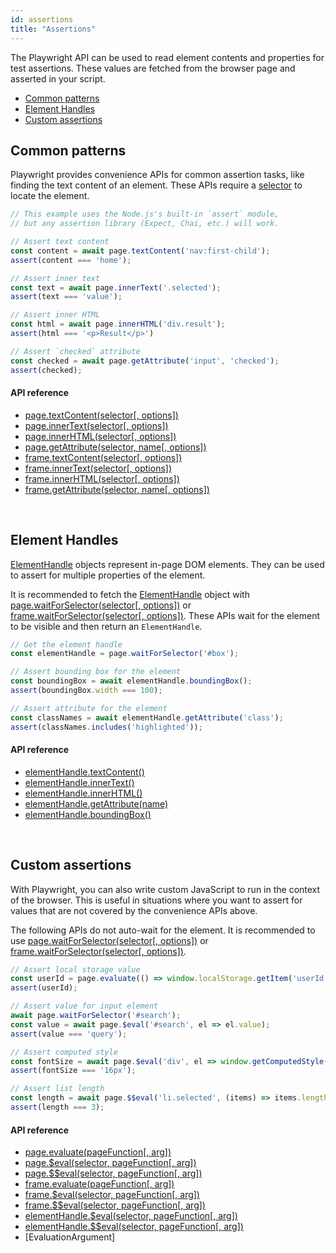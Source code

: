 ```yaml
---
id: assertions
title: "Assertions"
---
```


The Playwright API can be used to read element contents and properties for test assertions. These values are fetched from the browser page and asserted in your script.

- [Common patterns](#common-patterns)
- [Element Handles](#element-handles)
- [Custom assertions](#custom-assertions)

## Common patterns

Playwright provides convenience APIs for common assertion tasks, like finding the text content of an element. These APIs require a [selector](./selectors.mdx) to locate the element.

```js
// This example uses the Node.js's built-in `assert` module,
// but any assertion library (Expect, Chai, etc.) will work.

// Assert text content
const content = await page.textContent('nav:first-child');
assert(content === 'home');

// Assert inner text
const text = await page.innerText('.selected');
assert(text === 'value');

// Assert inner HTML
const html = await page.innerHTML('div.result');
assert(html === '<p>Result</p>')

// Assert `checked` attribute
const checked = await page.getAttribute('input', 'checked');
assert(checked);
```

#### API reference
- [page.textContent(selector[, options])](./api/class-page.mdx#pagetextcontentselector-options)
- [page.innerText(selector[, options])](./api/class-page.mdx#pageinnertextselector-options)
- [page.innerHTML(selector[, options])](./api/class-page.mdx#pageinnerhtmlselector-options)
- [page.getAttribute(selector, name[, options])](./api/class-page.mdx#pagegetattributeselector-name-options)
- [frame.textContent(selector[, options])](./api/class-frame.mdx#frametextcontentselector-options)
- [frame.innerText(selector[, options])](./api/class-frame.mdx#frameinnertextselector-options)
- [frame.innerHTML(selector[, options])](./api/class-frame.mdx#frameinnerhtmlselector-options)
- [frame.getAttribute(selector, name[, options])](./api/class-frame.mdx#framegetattributeselector-name-options)

<br/>

## Element Handles

[ElementHandle] objects represent in-page DOM elements. They can be used to assert for multiple properties of the element.

It is recommended to fetch the [ElementHandle] object with [page.waitForSelector(selector[, options])](./api/class-page.mdx#pagewaitforselectorselector-options) or [frame.waitForSelector(selector[, options])](./api/class-frame.mdx#framewaitforselectorselector-options). These APIs wait for the element to be visible and then return an `ElementHandle`.

```js
// Get the element handle
const elementHandle = page.waitForSelector('#box');

// Assert bounding box for the element
const boundingBox = await elementHandle.boundingBox();
assert(boundingBox.width === 100);

// Assert attribute for the element
const classNames = await elementHandle.getAttribute('class');
assert(classNames.includes('highlighted'));
```

#### API reference
- [elementHandle.textContent()](./api/class-elementhandle.mdx#elementhandletextcontent)
- [elementHandle.innerText()](./api/class-elementhandle.mdx#elementhandleinnertext)
- [elementHandle.innerHTML()](./api/class-elementhandle.mdx#elementhandleinnerhtml)
- [elementHandle.getAttribute(name)](./api/class-elementhandle.mdx#elementhandlegetattributename)
- [elementHandle.boundingBox()](./api/class-elementhandle.mdx#elementhandleboundingbox)

<br/>

## Custom assertions

With Playwright, you can also write custom JavaScript to run in the context of the browser. This is useful in situations where you want to assert for values that are not covered by the convenience APIs above.

The following APIs do not auto-wait for the element. It is recommended to use [page.waitForSelector(selector[, options])](./api/class-page.mdx#pagewaitforselectorselector-options) or [frame.waitForSelector(selector[, options])](./api/class-frame.mdx#framewaitforselectorselector-options).

```js
// Assert local storage value
const userId = page.evaluate(() => window.localStorage.getItem('userId'));
assert(userId);

// Assert value for input element
await page.waitForSelector('#search');
const value = await page.$eval('#search', el => el.value);
assert(value === 'query');

// Assert computed style
const fontSize = await page.$eval('div', el => window.getComputedStyle(el).fontSize);
assert(fontSize === '16px');

// Assert list length
const length = await page.$$eval('li.selected', (items) => items.length);
assert(length === 3);
```

#### API reference
- [page.evaluate(pageFunction[, arg])](./api/class-page.mdx#pageevaluatepagefunction-arg)
- [page.$eval(selector, pageFunction[, arg])](./api/class-page.mdx#pageevalselector-pagefunction-arg)
- [page.$$eval(selector, pageFunction[, arg])](./api/class-page.mdx#pageevalselector-pagefunction-arg-1)
- [frame.evaluate(pageFunction[, arg])](./api/class-frame.mdx#frameevaluatepagefunction-arg)
- [frame.$eval(selector, pageFunction[, arg])](./api/class-frame.mdx#frameevalselector-pagefunction-arg)
- [frame.$$eval(selector, pageFunction[, arg])](./api/class-frame.mdx#frameevalselector-pagefunction-arg-1)
- [elementHandle.$eval(selector, pageFunction[, arg])](./api/class-elementhandle.mdx#elementhandleevalselector-pagefunction-arg)
- [elementHandle.$$eval(selector, pageFunction[, arg])](./api/class-elementhandle.mdx#elementhandleevalselector-pagefunction-arg-1)
- [EvaluationArgument]

[Accessibility]: ./api/class-accessibility.mdx "Accessibility"
[Browser]: ./api/class-browser.mdx "Browser"
[BrowserContext]: ./api/class-browsercontext.mdx "BrowserContext"
[BrowserServer]: ./api/class-browserserver.mdx "BrowserServer"
[BrowserType]: ./api/class-browsertype.mdx "BrowserType"
[CDPSession]: ./api/class-cdpsession.mdx "CDPSession"
[ChromiumBrowser]: ./api/class-chromiumbrowser.mdx "ChromiumBrowser"
[ChromiumBrowserContext]: ./api/class-chromiumbrowsercontext.mdx "ChromiumBrowserContext"
[ChromiumCoverage]: ./api/class-chromiumcoverage.mdx "ChromiumCoverage"
[ConsoleMessage]: ./api/class-consolemessage.mdx "ConsoleMessage"
[Dialog]: ./api/class-dialog.mdx "Dialog"
[Download]: ./api/class-download.mdx "Download"
[ElementHandle]: ./api/class-elementhandle.mdx "ElementHandle"
[FileChooser]: ./api/class-filechooser.mdx "FileChooser"
[FirefoxBrowser]: ./api/class-firefoxbrowser.mdx "FirefoxBrowser"
[Frame]: ./api/class-frame.mdx "Frame"
[JSHandle]: ./api/class-jshandle.mdx "JSHandle"
[Keyboard]: ./api/class-keyboard.mdx "Keyboard"
[Logger]: ./api/class-logger.mdx "Logger"
[Mouse]: ./api/class-mouse.mdx "Mouse"
[Page]: ./api/class-page.mdx "Page"
[Playwright]: ./api/class-playwright.mdx "Playwright"
[Request]: ./api/class-request.mdx "Request"
[Response]: ./api/class-response.mdx "Response"
[Route]: ./api/class-route.mdx "Route"
[Selectors]: ./api/class-selectors.mdx "Selectors"
[TimeoutError]: ./api/class-timeouterror.mdx "TimeoutError"
[Touchscreen]: ./api/class-touchscreen.mdx "Touchscreen"
[Video]: ./api/class-video.mdx "Video"
[WebKitBrowser]: ./api/class-webkitbrowser.mdx "WebKitBrowser"
[WebSocket]: ./api/class-websocket.mdx "WebSocket"
[Worker]: ./api/class-worker.mdx "Worker"
[Element]: https://developer.mozilla.org/en-US/docs/Web/API/element "Element"
[Evaluation Argument]: ./core-concepts.mdx#evaluationargument "Evaluation Argument"
[Promise]: https://developer.mozilla.org/en-US/docs/Web/JavaScript/Reference/Global_Objects/Promise "Promise"
[iterator]: https://developer.mozilla.org/en-US/docs/Web/JavaScript/Reference/Iteration_protocols "Iterator"
[origin]: https://developer.mozilla.org/en-US/docs/Glossary/Origin "Origin"
[selector]: https://developer.mozilla.org/en-US/docs/Web/CSS/CSS_Selectors "selector"
[Serializable]: https://developer.mozilla.org/en-US/docs/Web/JavaScript/Reference/Global_Objects/JSON/stringify#Description "Serializable"
[UIEvent.detail]: https://developer.mozilla.org/en-US/docs/Web/API/UIEvent/detail "UIEvent.detail"
[UnixTime]: https://en.wikipedia.org/wiki/Unix_time "Unix Time"
[xpath]: https://developer.mozilla.org/en-US/docs/Web/XPath "xpath"

[Array]: https://developer.mozilla.org/en-US/docs/Web/JavaScript/Reference/Global_Objects/Array "Array"
[boolean]: https://developer.mozilla.org/en-US/docs/Web/JavaScript/Data_structures#Boolean_type "Boolean"
[Buffer]: https://nodejs.org/api/buffer.html#buffer_class_buffer "Buffer"
[ChildProcess]: https://nodejs.org/api/child_process.html "ChildProcess"
[Error]: https://nodejs.org/api/errors.html#errors_class_error "Error"
[EventEmitter]: https://nodejs.org/api/events.html#events_class_eventemitter "EventEmitter"
[function]: https://developer.mozilla.org/en-US/docs/Web/JavaScript/Reference/Global_Objects/Function "Function"
[Map]: https://developer.mozilla.org/en-US/docs/Web/JavaScript/Reference/Global_Objects/Map "Map"
[null]: https://developer.mozilla.org/en-US/docs/Web/JavaScript/Reference/Global_Objects/null "null"
[number]: https://developer.mozilla.org/en-US/docs/Web/JavaScript/Data_structures#Number_type "Number"
[Object]: https://developer.mozilla.org/en-US/docs/Web/JavaScript/Reference/Global_Objects/Object "Object"
[Promise]: https://developer.mozilla.org/en-US/docs/Web/JavaScript/Reference/Global_Objects/Promise "Promise"
[Readable]: https://nodejs.org/api/stream.html#stream_class_stream_readable "Readable"
[RegExp]: https://developer.mozilla.org/en-US/docs/Web/JavaScript/Reference/Global_Objects/RegExp "RegExp"
[string]: https://developer.mozilla.org/en-US/docs/Web/JavaScript/Data_structures#String_type "string"
[URL]: https://nodejs.org/api/url.html "URL"